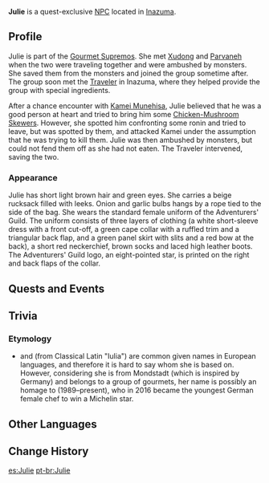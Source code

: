 {{Character Infobox
|type             = Quest NPC
|image            = NPC Julie.png
|realname         = 
|region           = Mondstadt
|location         = Inazuma
|location2        = Sumeru
|affiliation      = Gourmet Supremos
|affiliation2     = Adventurers' Guild
|title            = 
|voiceEN          = 
|voiceCN          = 
|voiceJP          = 
}}
'''Julie''' is a quest-exclusive [[NPC]] located in [[Inazuma]].

==Profile==
<!-- detailed story/lore information goes here -->
Julie is part of the [[Gourmet Supremos]]. She met [[Xudong]] and [[Parvaneh]] when the two were traveling together and were ambushed by monsters. She saved them from the monsters and joined the group sometime after. The group soon met the [[Traveler]] in Inazuma, where they helped provide the group with special ingredients.

After a chance encounter with [[Kamei Munehisa]], Julie believed that he was a good person at heart and tried to bring him some [[Chicken-Mushroom Skewer]]s. However, she spotted him confronting some ronin and tried to leave, but was spotted by them, and attacked Kamei under the assumption that he was trying to kill them. Julie was then ambushed by monsters, but could not fend them off as she had not eaten. The Traveler intervened, saving the two.

===Appearance===
Julie has short light brown hair and green eyes. She carries a beige rucksack filled with leeks. Onion and garlic bulbs hangs by a rope tied to the side of the bag. She wears the standard female uniform of the Adventurers' Guild. The uniform consists of three layers of clothing (a white short-sleeve dress with a front cut-off, a green cape collar with a ruffled trim and a triangular back flap, and a green panel skirt with slits and a red bow at the back), a short red neckerchief, brown socks and laced high leather boots. The Adventurers' Guild logo, an eight-pointed star, is printed on the right and back flaps of the collar.

==Quests and Events==
{{Quests and Events}}

==Trivia==
===Etymology===
*{{w|Julie (given name)|Julie}} and {{w|Julia}} (from Classical Latin "Iulia") are common given names in European languages, and therefore it is hard to say whom she is based on. However, considering she is from Mondstadt (which is inspired by Germany) and belongs to a group of gourmets, her name is possibly an homage to {{w|Julia Komp}} (1989–present), who in 2016 became the youngest German female chef to win a Michelin star.

==Other Languages==
{{Other Languages
|default_hidden = 1
|en      = Julie
|zhs     = 朱莉
|zhs_rm  = Zhūlì
|zht     = 朱莉
|zht_rm  = Zhūlì
|ja      = ジュリー
|ja_rm   = Jurii
|ko      = 줄리
|es      = Julie
|fr      = Julie
|ru      = Джули
|th      = Julie
|vi      = Julie
|de      = Julie
|id      = Julie
|pt      = Julie
|tr      = Julie
|it      = Julie
}}

==Change History==
{{Change History|2.0}}

[[es:Julie]]
[[pt-br:Julie]]